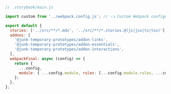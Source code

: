 ```js
// .storybook/main.js

import custom from '../webpack.config.js'; // 👈 Custom Webpack configuration being imported.

export default {
  stories: ['../src/**/*.mdx', '../src/**/*.stories.@(js|jsx|ts|tsx)'],
  addons: [
    '@junk-temporary-prototypes/addon-links',
    '@junk-temporary-prototypes/addon-essentials',
    '@junk-temporary-prototypes/addon-interactions',
  ],
  webpackFinal: async (config) => {
    return {
      ...config,
      module: { ...config.module, rules: [...config.module.rules, ...custom.module.rules] },
    };
  },
};
```
